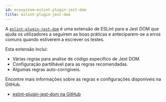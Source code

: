 ```yaml
---
id: ecosystem-eslint-plugin-jest-dom
title: eslint-plugin-jest-dom
---
```


A [`eslint-plugin-jest-dom`][gh] é uma extensão de ESLint para a Jest DOM que ajuda os utilizadores a seguirem as boas práticas e anteciparem-se a erros comuns quando estiverem a escrever os testes.

Esta extensão inclui:

- Várias regras para analise de código específico de Jest DOM.
- Configuração partilhável para as regras recomendadas.
- Algumas regras auto-corrigíveis.

Encontre mais informações sobre as regras e configurações disponíveis na GitHub.

- [eslint-plugin-jest-dom na GitHub][gh]

[gh]: https://github.com/testing-library/eslint-plugin-jest-dom
